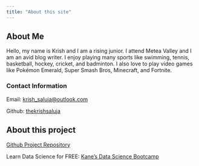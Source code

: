 ```yaml
---
title: "About this site"
---
```


## About Me
Hello, my name is Krish and I am a rising junior. I attend Metea Valley and I am an avid blog writer. I enjoy playing many sports like swimming, tennis, basketball, hockey, cricket, and badminton. I also love to play video games like Pokémon Emerald, Super Smash Bros, Minecraft, and Fortnite.

### Contact Information

Email: [krish_saluja@outlook.com](mailto:krish_saluja@outlook.com)

Github: [thekrishsaluja](https://github.com/thekrishsaluja)

## About this project

[Github Project Repository](https://github.com/thekrishsaluja/Variables-that-Accurately-Predict-the-Likelihood-of-a-Stroke)

Learn Data Science for FREE: [Kane's Data Science Bootcamp](https://bootcamp.davidkane.info/)
